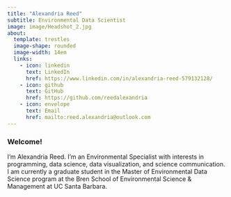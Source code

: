 ```yaml
---
title: "Alexandria Reed"
subtitle: Environmental Data Scientist
image: image/Headshot_2.jpg
about: 
  template: trestles
  image-shape: rounded
  image-width: 14em
  links: 
    - icon: linkedin
      text: LinkedIn
      href: https://www.linkedin.com/in/alexandria-reed-579132128/
    - icon: github
      text: GitHub
      href: https://github.com/reedalexandria
    - icon: envelope
      text: Email
      href: mailto:reed.alexandria@outlook.com
---
```


### Welcome!

I'm Alexandria Reed. I'm an Environmental Specialist with interests in programming, data science, data visualization, and science communication. I am currently a graduate student in the Master of Environmental Data Science program at the Bren School of Environmental Science & Management at UC Santa Barbara.

### 
